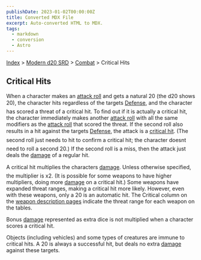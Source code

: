 ```yaml
---
publishDate: 2023-01-02T00:00:00Z
title: Converted MDX File
excerpt: Auto-converted HTML to MDX.
tags:
  - markdown
  - conversion
  - Astro
---
```






[Index](-index) > [Modern d20 SRD](modern-d20-srd-index) > [Combat](modern-d20-srd-combat-index) > Critical Hits




## Critical Hits


When a character makes an [attack
  roll](modern-d20-srd-combat-attack-roll) and gets a natural 20 (the d20 shows 20), the character hits regardless of the targets [Defense](modern-d20-srd-combat-defense), and the character has scored a threat of a critical hit. To find out if it is actually a critical hit, the character immediately makes another [attack
  roll](modern-d20-srd-combat-attack-roll) with all the same modifiers as the [attack
  roll](modern-d20-srd-combat-attack-roll) that scored the threat. If the second roll also results in a hit against the targets [Defense](modern-d20-srd-combat-defense), the attack is a [critical
  hit](modern-d20-srd-combat-critical-hits). (The second roll just needs to hit to confirm a critical hit; the character doesnt need to roll a second 20.) If the second roll is a miss, then the attack just deals the [damage](modern-d20-srd-combat-damage) of a regular hit.


A critical hit multiplies the characters [damage](modern-d20-srd-combat-damage). Unless otherwise specified,
  the multiplier is x2. (It is possible for some weapons to have higher multipliers,
  doing more [damage](modern-d20-srd-combat-damage) on a critical hit.) Some weapons have expanded threat ranges,
  making a critical hit more likely. However, even with these weapons, only a
  20 is an automatic hit. The Critical column on the [weapon
  description pages](modern-d20-srd-equipment-equipment-weapons)  indicate the threat range for each weapon on the tables.


Bonus [damage](modern-d20-srd-combat-damage) represented as extra dice is not multiplied when a character scores a critical hit.


Objects (including vehicles) and some types of creatures are immune to critical hits.  A 20 is always a successful hit, but deals no extra [damage](modern-d20-srd-combat-damage) against these targets.



